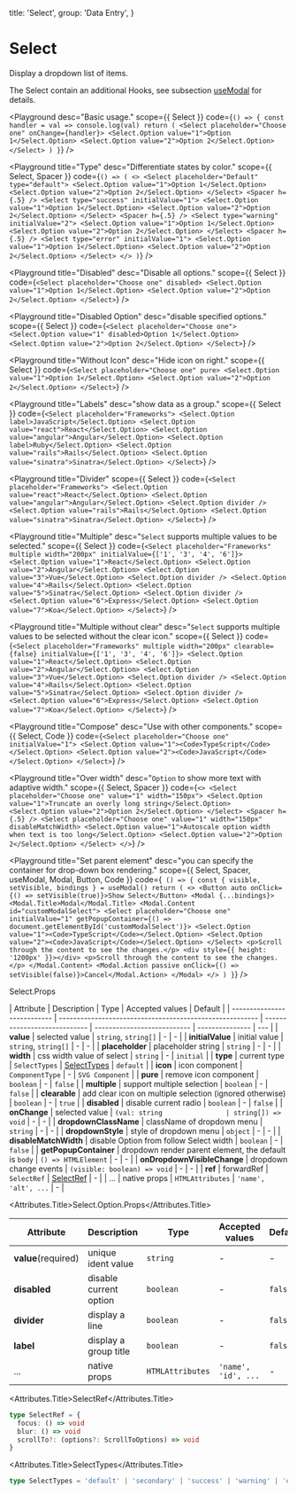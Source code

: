 
  title: 'Select',
  group: 'Data Entry',
}

# Select

Display a dropdown list of items.

The Select contain an additional Hooks, see subsection [useModal](/hooks/use-modal) for details.

<Playground
  desc="Basic usage."
  scope={{ Select }}
  code={`
() => {
  const handler = val => console.log(val)
  return (
    <Select placeholder="Choose one" onChange={handler}>
      <Select.Option value="1">Option 1</Select.Option>
      <Select.Option value="2">Option 2</Select.Option>
    </Select>
  )
}
`}
/>

<Playground
  title="Type"
  desc="Differentiate states by color."
  scope={{ Select, Spacer }}
  code={`
() => (
  <>
    <Select placeholder="Default" type="default">
      <Select.Option value="1">Option 1</Select.Option>
      <Select.Option value="2">Option 2</Select.Option>
    </Select>
    <Spacer h={.5} />
    <Select type="success" initialValue="1">
      <Select.Option value="1">Option 1</Select.Option>
      <Select.Option value="2">Option 2</Select.Option>
    </Select>
    <Spacer h={.5} />
    <Select type="warning" initialValue="2">
      <Select.Option value="1">Option 1</Select.Option>
      <Select.Option value="2">Option 2</Select.Option>
    </Select>
    <Spacer h={.5} />
    <Select type="error" initialValue="1">
      <Select.Option value="1">Option 1</Select.Option>
      <Select.Option value="2">Option 2</Select.Option>
    </Select>
  </>
)
`}
/>

<Playground
  title="Disabled"
  desc="Disable all options."
  scope={{ Select }}
  code={`
<Select placeholder="Choose one" disabled>
  <Select.Option value="1">Option 1</Select.Option>
  <Select.Option value="2">Option 2</Select.Option>
</Select>
`}
/>

<Playground
  title="Disabled Option"
  desc="disable specified options."
  scope={{ Select }}
  code={`
<Select placeholder="Choose one">
  <Select.Option value="1" disabled>Option 1</Select.Option>
  <Select.Option value="2">Option 2</Select.Option>
</Select>
`}
/>

<Playground
  title="Without Icon"
  desc="Hide icon on right."
  scope={{ Select }}
  code={`
<Select placeholder="Choose one" pure>
  <Select.Option value="1">Option 1</Select.Option>
  <Select.Option value="2">Option 2</Select.Option>
</Select>
`}
/>

<Playground
  title="Labels"
  desc="show data as a group."
  scope={{ Select }}
  code={`
<Select placeholder="Frameworks">
  <Select.Option label>JavaScript</Select.Option>
  <Select.Option value="react">React</Select.Option>
  <Select.Option value="angular">Angular</Select.Option>
  <Select.Option label>Ruby</Select.Option>
  <Select.Option value="rails">Rails</Select.Option>
  <Select.Option value="sinatra">Sinatra</Select.Option>
</Select>
`}
/>

<Playground
  title="Divider"
  scope={{ Select }}
  code={`
<Select placeholder="Frameworks">
  <Select.Option value="react">React</Select.Option>
  <Select.Option value="angular">Angular</Select.Option>
  <Select.Option divider />
  <Select.Option value="rails">Rails</Select.Option>
  <Select.Option value="sinatra">Sinatra</Select.Option>
</Select>
`}
/>

<Playground
  title="Multiple"
  desc="`Select` supports multiple values to be selected."
  scope={{ Select }}
  code={`
<Select placeholder="Frameworks" multiple width="200px" initialValue={['1', '3', '4', '6']}>
  <Select.Option value="1">React</Select.Option>
  <Select.Option value="2">Angular</Select.Option>
  <Select.Option value="3">Vue</Select.Option>
  <Select.Option divider />
  <Select.Option value="4">Rails</Select.Option>
  <Select.Option value="5">Sinatra</Select.Option>
  <Select.Option divider />
  <Select.Option value="6">Express</Select.Option>
  <Select.Option value="7">Koa</Select.Option>
</Select>
`}
/>

<Playground
  title="Multiple without clear"
  desc="`Select` supports multiple values to be selected without the clear icon."
  scope={{ Select }}
  code={`
<Select placeholder="Frameworks" multiple width="200px" clearable={false} initialValue={['1', '3', '4', '6']}>
  <Select.Option value="1">React</Select.Option>
  <Select.Option value="2">Angular</Select.Option>
  <Select.Option value="3">Vue</Select.Option>
  <Select.Option divider />
  <Select.Option value="4">Rails</Select.Option>
  <Select.Option value="5">Sinatra</Select.Option>
  <Select.Option divider />
  <Select.Option value="6">Express</Select.Option>
  <Select.Option value="7">Koa</Select.Option>
</Select>
`}
/>

<Playground
  title="Compose"
  desc="Use with other components."
  scope={{ Select, Code }}
  code={`
<Select placeholder="Choose one" initialValue="1">
  <Select.Option value="1"><Code>TypeScript</Code></Select.Option>
  <Select.Option value="2"><Code>JavaScript</Code></Select.Option>
</Select>
`}
/>

<Playground
  title="Over width"
  desc="`Option` to show more text with adaptive width."
  scope={{ Select, Spacer }}
  code={`
<>
  <Select placeholder="Choose one" value="1" width="150px">
    <Select.Option value="1">Truncate an overly long string</Select.Option>
    <Select.Option value="2">Option 2</Select.Option>
  </Select>
  <Spacer h={.5} />
  <Select placeholder="Choose one" value="1" width="150px" disableMatchWidth>
    <Select.Option value="1">Autoscale option width when text is too long</Select.Option>
    <Select.Option value="2">Option 2</Select.Option>
  </Select>
</>
`}
/>

<Playground
  title="Set parent element"
  desc="you can specify the container for drop-down box rendering."
  scope={{ Select, Spacer, useModal, Modal, Button, Code }}
  code={`
() => {
  const { visible, setVisible, bindings } = useModal()
  return (
    <>
      <Button auto onClick={() => setVisible(true)}>Show Select</Button>
      <Modal {...bindings}>
        <Modal.Title>Modal</Modal.Title>
        <Modal.Content id="customModalSelect">
          <Select placeholder="Choose one" initialValue="1"
            getPopupContainer={() => document.getElementById('customModalSelect')}>
            <Select.Option value="1"><Code>TypeScript</Code></Select.Option>
            <Select.Option value="2"><Code>JavaScript</Code></Select.Option>
          </Select>
          <p>Scroll through the content to see the changes.</p>
          <div style={{ height: '1200px' }}></div>
          <p>Scroll through the content to see the changes.</p>
        </Modal.Content>
        <Modal.Action passive onClick={() => setVisible(false)}>Cancel</Modal.Action>
      </Modal>
    </>
  )
}`}
/>

<Attributes edit="/pages/components/select.mdx">
<Attributes.Title>Select.Props</Attributes.Title>

| Attribute                   | Description                                              | Type                         | Accepted values             | Default         |
| --------------------------- | -------------------------------------------------------- | ---------------------------- | --------------------------- | --------------- | --- |
| **value**                   | selected value                                           | `string`, `string[]`         | -                           | -               |
| **initialValue**            | initial value                                            | `string`, `string[]`         | -                           | -               |
| **placeholder**             | placeholder string                                       | `string`                     | -                           | -               |
| **width**                   | css width value of select                                | `string`                     | -                           | `initial`       |
| **type**                    | current type                                             | `SelectTypes`                | [SelectTypes](#selecttypes) | `default`       |
| **icon**                    | icon component                                           | `ComponentType`              | -                           | `SVG Component` |
| **pure**                    | remove icon component                                    | `boolean`                    | -                           | `false`         |
| **multiple**                | support multiple selection                               | `boolean`                    | -                           | `false`         |
| **clearable**               | add clear icon on multiple selection (ignored otherwise) | `boolean`                    | -                           | `true`          |
| **disabled**                | disable current radio                                    | `boolean`                    | -                           | `false`         |
| **onChange**                | selected value                                           | `(val: string                | string[]) => void`          | -               | -   |
| **dropdownClassName**       | className of dropdown menu                               | `string`                     | -                           | -               |
| **dropdownStyle**           | style of dropdown menu                                   | `object`                     | -                           | -               |
| **disableMatchWidth**       | disable Option from follow Select width                  | `boolean`                    | -                           | `false`         |
| **getPopupContainer**       | dropdown render parent element, the default is `body`    | `() => HTMLElement`          | -                           | -               |
| **onDropdownVisibleChange** | dropdown change events                                   | `(visible: boolean) => void` | -                           | -               |
| **ref**                     | forwardRef                                               | `SelectRef`                  | [SelectRef](#selectref)     | -               |
| ...                         | native props                                             | `HTMLAttributes`             | `'name', 'alt', ...`        | -               |

<Attributes.Title>Select.Option.Props</Attributes.Title>

| Attribute           | Description            | Type             | Accepted values     | Default |
| ------------------- | ---------------------- | ---------------- | ------------------- | ------- |
| **value**(required) | unique ident value     | `string`         | -                   | -       |
| **disabled**        | disable current option | `boolean`        | -                   | `false` |
| **divider**         | display a line         | `boolean`        | -                   | `false` |
| **label**           | display a group title  | `boolean`        | -                   | `false` |
| ...                 | native props           | `HTMLAttributes` | `'name', 'id', ...` | -       |

<Attributes.Title>SelectRef</Attributes.Title>

```ts
type SelectRef = {
  focus: () => void
  blur: () => void
  scrollTo?: (options?: ScrollToOptions) => void
}
```

<Attributes.Title>SelectTypes</Attributes.Title>

```ts
type SelectTypes = 'default' | 'secondary' | 'success' | 'warning' | 'error'
```

</Attributes>
